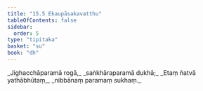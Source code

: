 ```yaml
---
title: "15.5 Ekaupāsakavatthu"
tableOfContents: false
sidebar:
  order: 5
type: "tipitaka"
basket: "su"
book: "dh"
---
```



<DynamicBreadcrumb />

<Division number="203" book="dh" bookNo="18" page="43">

<Paragraph number="219" type="verses" book="dh">
_Jighacchāparamā rogā,_  
_saṅkhāraparamā dukhā;_  
_Etaṃ ñatvā yathābhūtaṃ,_  
_nibbānaṃ paramaṃ sukhaṃ._
</Paragraph>
</Division>